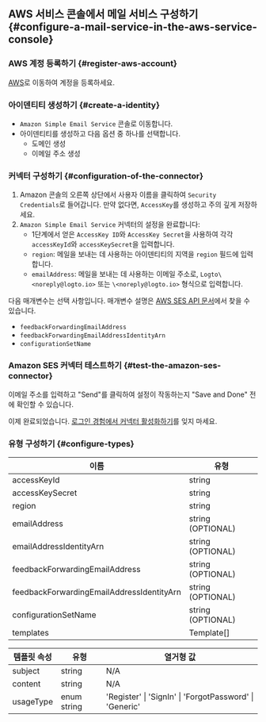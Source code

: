 ## AWS 서비스 콘솔에서 메일 서비스 구성하기 \{#configure-a-mail-service-in-the-aws-service-console}

### AWS 계정 등록하기 \{#register-aws-account}

[AWS](https://aws.amazon.com/)로 이동하여 계정을 등록하세요.

### 아이덴티티 생성하기 \{#create-a-identity}

- `Amazon Simple Email Service` 콘솔로 이동합니다.
- 아이덴티티를 생성하고 다음 옵션 중 하나를 선택합니다.
  - 도메인 생성
  - 이메일 주소 생성

### 커넥터 구성하기 \{#configuration-of-the-connector}

1. Amazon 콘솔의 오른쪽 상단에서 사용자 이름을 클릭하여 `Security Credentials`로 들어갑니다. 만약 없다면, `AccessKey`를 생성하고 주의 깊게 저장하세요.
2. `Amazon Simple Email Service` 커넥터의 설정을 완료합니다:
   - 1단계에서 얻은 `AccessKey ID`와 `AccessKey Secret`을 사용하여 각각 `accessKeyId`와 `accessKeySecret`을 입력합니다.
   - `region`: 메일을 보내는 데 사용하는 아이덴티티의 지역을 `region` 필드에 입력합니다.
   - `emailAddress`: 메일을 보내는 데 사용하는 이메일 주소로, `Logto\<noreply@logto.io>` 또는 `\<noreply@logto.io>` 형식으로 입력합니다.

다음 매개변수는 선택 사항입니다. 매개변수 설명은 [AWS SES API 문서](https://docs.aws.amazon.com/ses/latest/APIReference-V2/API_SendEmail.html)에서 찾을 수 있습니다.

- `feedbackForwardingEmailAddress`
- `feedbackForwardingEmailAddressIdentityArn`
- `configurationSetName`

### Amazon SES 커넥터 테스트하기 \{#test-the-amazon-ses-connector}

이메일 주소를 입력하고 "Send"를 클릭하여 설정이 작동하는지 "Save and Done" 전에 확인할 수 있습니다.

이제 완료되었습니다. [로그인 경험에서 커넥터 활성화하기](/connectors/email-connectors/#enable-email-sign-up-or-sign-in)를 잊지 마세요.

### 유형 구성하기 \{#configure-types}

| 이름                                      | 유형              |
| ----------------------------------------- | ----------------- |
| accessKeyId                               | string            |
| accessKeySecret                           | string            |
| region                                    | string            |
| emailAddress                              | string (OPTIONAL) |
| emailAddressIdentityArn                   | string (OPTIONAL) |
| feedbackForwardingEmailAddress            | string (OPTIONAL) |
| feedbackForwardingEmailAddressIdentityArn | string (OPTIONAL) |
| configurationSetName                      | string (OPTIONAL) |
| templates                                 | Template[]        |

| 템플릿 속성 | 유형        | 열거형 값                                               |
| ----------- | ----------- | ------------------------------------------------------- |
| subject     | string      | N/A                                                     |
| content     | string      | N/A                                                     |
| usageType   | enum string | 'Register' \| 'SignIn' \| 'ForgotPassword' \| 'Generic' |

